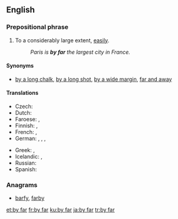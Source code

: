 ==English==

===Prepositional phrase===
{{en-prep phrase|[[by]] [[far]]|-}}

# {{context|idiomatic|lang=en}} To a considerably large extent, [[easily]].
#: ''Paris is '''by far''' the largest city in France.''

====Synonyms====
* [[by a long chalk]], [[by a long shot]], [[by a wide margin]], [[far and away]]

====Translations====
{{trans-top|to a large extent}}
* Czech: {{t|cs|zdaleka}}
* Dutch: {{t+|nl|verreweg}}
* Faroese: {{t|fo|nógv}}, {{t|fo|so nógv}}
* Finnish: {{t|fi|ylivoimaisesti}}, {{t+|fi|selvästi}}
* French: {{t+|fr|de loin}}, {{t+|fr|loin s’en faut}}
* German: {{t|de|mit Abstand}}, {{t|de|bei weitem}}, {{t|de|bei Weitem}}, {{t+|de|weitaus}}
{{trans-mid}}
* Greek: {{t|el|κατά πολύ}}, {{t+|el|μακράν|sc=Grek}}
* Icelandic: {{t|is|lang-}}, {{t|is|langsamlega}}
* Russian: {{t+|ru|несомне́нно}}
* Spanish: {{t|es|de lejos}}
{{trans-bottom}}

===Anagrams===
* [[barfy#English|barfy]], [[farby#English|farby]]

[[et:by far]]
[[fr:by far]]
[[ku:by far]]
[[ja:by far]]
[[tr:by far]]